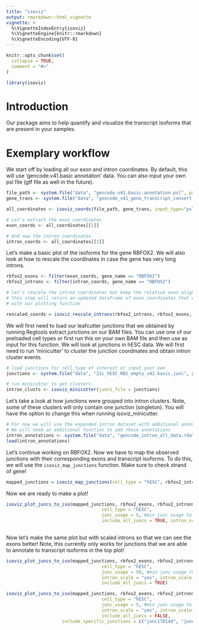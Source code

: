 ```yaml
---
title: "isoviz"
output: rmarkdown::html_vignette
vignette: >
  %\VignetteIndexEntry{isoviz}
  %\VignetteEngine{knitr::rmarkdown}
  %\VignetteEncoding{UTF-8}
---
```


```r
knitr::opts_chunk$set(
  collapse = TRUE,
  comment = "#>"
)
```

```r
library(isoviz)
```

# Introduction

Our package aims to help quantify and visualize the transcript isoforms that are present in your samples.

# Exemplary workflow

We start off by loading all our exon and intron coordinates. By default, this will use 'gencode.v41.basic annotation' data. You can also input your own psl file (gtf file as well in the future).

```r
file_path <- system.file("data", "gencode.v41.basic.annotation.psl", package="isoviz")
gene_trans <- system.file("data", "gencode_v41_gene_transcript_convert.txt", package="isoviz")

all_coordinates <- isoviz_coords(file_path, gene_trans, input_type="psl") #use default genome .psl file  
```

```r
# Let's extract the exon coordinates 
exon_coords <- all_coordinates[[1]]

# And now the intron coordinates 
intron_coords <- all_coordinates[[2]]
```

Let's make a basic plot of the isoforms for the gene RBFOX2. We will also look at how to rescale the coordinates in case the gene has very long introns.

```r
rbfox2_exons <- filter(exon_coords, gene_name == "RBFOX2")
rbfox2_introns <- filter(intron_coords, gene_name == "RBFOX2")

# let's rescale the intron coordinates but keep the relative exon alignments 
# this step will return an updated dataframe of exon coordinates that we can use 
# with our plotting function

rescaled_coords = isoviz_rescale_introns(rbfox2_introns, rbfox2_exons, width_rescale=10) 
```

We will first need to load our leafcutter junctions that we obtained by running Regtools extract junctions on our BAM files. You can use one of our preloaded cell types or first run this on your own BAM file and then use as input for this function. We will look at junctions in hESC data. We will first need to run 'minicutter' to cluster the junction coordinates and obtain intron cluster events.

```r

# load junctions for cell type of interest or input your own
junctions <- system.file("data", "21c_hESC_RB2_empty_v41_basic.junc", package="isoviz")

# run minicutter to get clusters 
intron_clusts <- isoviz_minicutter(juncs_file = junctions)
```

Let's take a look at how junctions were grouped into intron clusters. Note, some of these clusters will only contain one junction (singleton). You will have the option to change this when running isoviz_minicutter.

```r
# For now we will use the expanded intron dataset with additional annotations by Megan 
# We will need an additional function to add these annotations 
intron_annotations <- system.file("data", "gencode_intron_all_data.rda", package="isoviz")
load(intron_annotations)
```

Let's continue working on RBFOX2. Now we have to map the observed junctions with their corresponding exons and transcript isoforms. To do this, we will use the `isoviz_map_junctions` function. Make sure to check strand of gene!

```r
mapped_junctions = isoviz_map_junctions(cell_type = "hESC", rbfox2_introns, intron_clusts, gencode_intron_all_data)
```

Now we are ready to make a plot!

```r
isoviz_plot_juncs_to_iso(mapped_junctions, rbfox2_exons, rbfox2_introns,
                                    cell_type = "hESC",
                                    junc_usage = 5, #min junc usage to be included 
                                    include_all_juncs = TRUE, intron_scale = "no")
  
```

Now let's make the same plot but with scaled introns so that we can see the exons better! Note, this currently only works for junctions that we are able to annotate to transcript isoforms in the top plot!

```r
isoviz_plot_juncs_to_iso(mapped_junctions, rbfox2_exons, rbfox2_introns,
                                    cell_type = "hESC",
                                    junc_usage = 50, #min junc usage to be included 
                                    intron_scale = "yes", intron_scale_width = 10,
                                    include_all_juncs = TRUE)
```

```r
isoviz_plot_juncs_to_iso(mapped_junctions, rbfox2_exons, rbfox2_introns,
                                    cell_type = "hESC",
                                    junc_usage = 5, #min junc usage to be included 
                                    intron_scale = "yes", intron_scale_width = 2,
                                    include_all_juncs = FALSE, 
                     include_specific_junctions = c("junc178144", "junc178139"))
```
